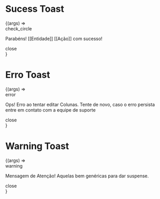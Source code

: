 
<Meta title="Components/Toast Notification"/>

# Sucess Toast
<Canvas>
  <Story
    name="Sucess Toast">
    {(args) =>
      <div id="toast" class="toast toast-sucess">
        <div>
          <span class="material-symbols-outlined pr-nano">check_circle</span>
          <p>Parabéns! [[Entidade]] [[Ação]] com sucesso!</p>
        </div>
        <a>
        <span id="close-toast" class="material-symbols-outlined">
            close
        </span>
        </a>
      </div>
    }
  </Story>
</Canvas>

# Erro Toast
<Canvas>
  <Story
    name="Erro Toast">
    {(args) =>
      <div id="toast" class="toast toast-erro">
        <div>
          <span class="material-symbols-outlined pr-nano">error</span>
          <p>Ops! Erro ao tentar editar Colunas. Tente de novo, caso o erro persista entre em contato com a equipe de suporte</p>
        </div>
        <a>
        <span id="close-toast" class="material-symbols-outlined">
            close
        </span>
        </a>
      </div>
    }
  </Story>
</Canvas>

# Warning Toast
<Canvas>
  <Story
    name="Warning Toast">
    {(args) =>
      <div id="toast" class="toast toast-warning">
        <div>
          <span class="material-symbols-outlined pr-nano">warning</span>
          <p>Mensagem de Atenção! Aquelas bem genéricas para dar suspense.</p>
        </div>
        <a>
        <span id="close-toast" class="material-symbols-outlined">
            close
        </span>
        </a>
      </div>
    }
  </Story>
</Canvas>





